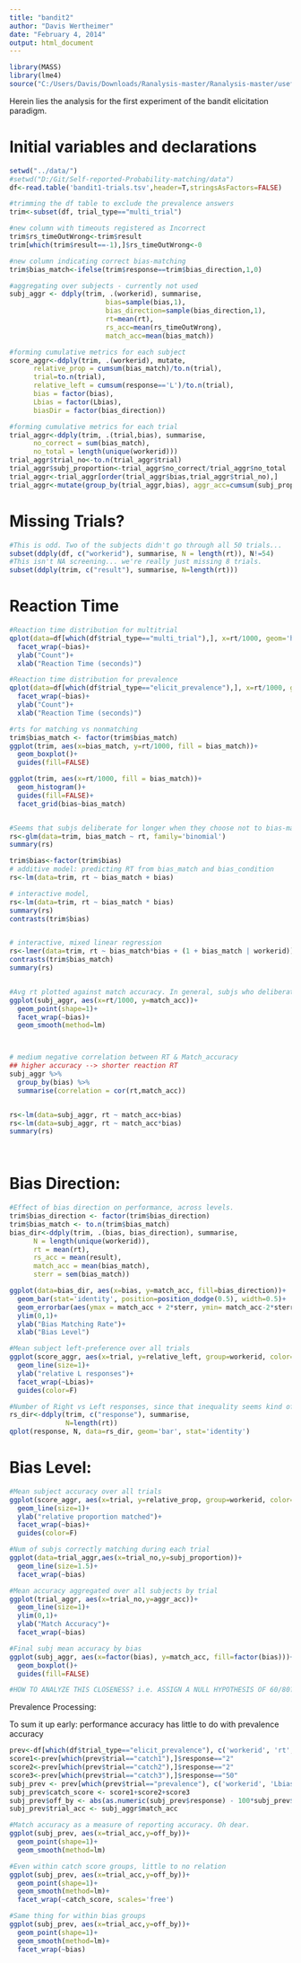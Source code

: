 ```yaml
---
title: "bandit2"
author: "Davis Wertheimer"
date: "February 4, 2014"
output: html_document
---
```


```r
library(MASS)
library(lme4)
source("C:/Users/Davis/Downloads/Ranalysis-master/Ranalysis-master/useful.R")
```

Herein lies the analysis for the first experiment of the bandit elicitation paradigm.


Initial variables and declarations
=
```r
setwd("../data/")
#setwd("D:/Git/Self-reported-Probability-matching/data")
df<-read.table('bandit1-trials.tsv',header=T,stringsAsFactors=FALSE)

#trimming the df table to exclude the prevalence answers
trim<-subset(df, trial_type=="multi_trial")

#new column with timeouts registered as Incorrect
trim$rs_timeOutWrong<-trim$result
trim[which(trim$result==-1),]$rs_timeOutWrong<-0

#new column indicating correct bias-matching
trim$bias_match<-ifelse(trim$response==trim$bias_direction,1,0)

#aggregating over subjects - currently not used
subj_aggr <- ddply(trim, .(workerid), summarise, 
                        bias=sample(bias,1), 
                        bias_direction=sample(bias_direction,1), 
                        rt=mean(rt), 
                        rs_acc=mean(rs_timeOutWrong),
                        match_acc=mean(bias_match))

#forming cumulative metrics for each subject
score_aggr<-ddply(trim, .(workerid), mutate, 
      relative_prop = cumsum(bias_match)/to.n(trial),
      trial=to.n(trial),
      relative_left = cumsum(response=='L')/to.n(trial), 
      bias = factor(bias),
      Lbias = factor(Lbias),
      biasDir = factor(bias_direction))

#forming cumulative metrics for each trial
trial_aggr<-ddply(trim, .(trial,bias), summarise,
      no_correct = sum(bias_match),
      no_total = length(unique(workerid)))
trial_aggr$trial_no<-to.n(trial_aggr$trial)
trial_aggr$subj_proportion<-trial_aggr$no_correct/trial_aggr$no_total
trial_aggr<-trial_aggr[order(trial_aggr$bias,trial_aggr$trial_no),]
trial_aggr<-mutate(group_by(trial_aggr,bias), aggr_acc=cumsum(subj_proportion)/trial_no)

```


Missing Trials?
=
```r
#This is odd. Two of the subjects didn't go through all 50 trials...
subset(ddply(df, c("workerid"), summarise, N = length(rt)), N!=54)
#This isn't NA screening... we're really just missing 8 trials. 
subset(ddply(trim, c("result"), summarise, N=length(rt)))
```


Reaction Time
=
```r
#Reaction time distribution for multitrial
qplot(data=df[which(df$trial_type=="multi_trial"),], x=rt/1000, geom='histogram')+
  facet_wrap(~bias)+
  ylab("Count")+
  xlab("Reaction Time (seconds)")

#Reaction time distribution for prevalence
qplot(data=df[which(df$trial_type=="elicit_prevalence"),], x=rt/1000, geom='histogram')+
  facet_wrap(~bias)+
  ylab("Count")+
  xlab("Reaction Time (seconds)")

#rts for matching vs nonmatching
trim$bias_match <- factor(trim$bias_match)
ggplot(trim, aes(x=bias_match, y=rt/1000, fill = bias_match))+
  geom_boxplot()+
  guides(fill=FALSE)

ggplot(trim, aes(x=rt/1000, fill = bias_match))+
  geom_histogram()+
  guides(fill=FALSE)+
  facet_grid(bias~bias_match)


#Seems that subjs deliberate for longer when they choose not to bias-match
rs<-glm(data=trim, bias_match ~ rt, family='binomial')
summary(rs)

trim$bias<-factor(trim$bias)
# additive model: predicting RT from bias_match and bias_condition
rs<-lm(data=trim, rt ~ bias_match + bias)

# interactive model, 
rs<-lm(data=trim, rt ~ bias_match * bias)
summary(rs)
contrasts(trim$bias)


# interactive, mixed linear regression
rs<-lmer(data=trim, rt ~ bias_match*bias + (1 + bias_match | workerid))
contrasts(trim$bias_match)
summary(rs)


#Avg rt plotted against match accuracy. In general, subjs who deliberate match less, regardless of bias level!
ggplot(subj_aggr, aes(x=rt/1000, y=match_acc))+
  geom_point(shape=1)+
  facet_wrap(~bias)+
  geom_smooth(method=lm)



# medium negative correlation between RT & Match_accuracy
## higher accuracy --> shorter reaction RT
subj_aggr %>%
  group_by(bias) %>%
  summarise(correlation = cor(rt,match_acc))


rs<-lm(data=subj_aggr, rt ~ match_acc+bias)
rs<-lm(data=subj_aggr, rt ~ match_acc*bias)
summary(rs)

  
```


Bias Direction:
=
```r

#Effect of bias direction on performance, across levels. 
trim$bias_direction <- factor(trim$bias_direction)
trim$bias_match <- to.n(trim$bias_match)
bias_dir<-ddply(trim, .(bias, bias_direction), summarise, 
      N = length(unique(workerid)), 
      rt = mean(rt), 
      rs_acc = mean(result), 
      match_acc = mean(bias_match),
      sterr = sem(bias_match))

ggplot(data=bias_dir, aes(x=bias, y=match_acc, fill=bias_direction))+
  geom_bar(stat='identity', position=position_dodge(0.5), width=0.5)+
  geom_errorbar(aes(ymax = match_acc + 2*sterr, ymin= match_acc-2*sterr), position=position_dodge(0.5),width=0.3)+
  ylim(0,1)+
  ylab("Bias Matching Rate")+
  xlab("Bias Level")

#Mean subject left-preference over all trials
ggplot(score_aggr, aes(x=trial, y=relative_left, group=workerid, color=workerid))+
  geom_line(size=1)+
  ylab("relative L responses")+
  facet_wrap(~Lbias)+
  guides(color=F)

#Number of Right vs Left responses, since that inequality seems kind of glaring
rs_dir<-ddply(trim, c("response"), summarise,
              N=length(rt))
qplot(response, N, data=rs_dir, geom='bar', stat='identity')

```


Bias Level:
=
```r
#Mean subject accuracy over all trials
ggplot(score_aggr, aes(x=trial, y=relative_prop, group=workerid, color=workerid))+
  geom_line(size=1)+
  ylab("relative proportion matched")+
  facet_wrap(~bias)+
  guides(color=F)

#Num of subjs correctly matching during each trial
ggplot(data=trial_aggr,aes(x=trial_no,y=subj_proportion))+
  geom_line(size=1.5)+
  facet_wrap(~bias)

#Mean accuracy aggregated over all subjects by trial
ggplot(trial_aggr, aes(x=trial_no,y=aggr_acc))+
  geom_line(size=1)+
  ylim(0,1)+
  ylab("Match Accuracy")+
  facet_wrap(~bias)

#Final subj mean accuracy by bias
ggplot(subj_aggr, aes(x=factor(bias), y=match_acc, fill=factor(bias)))+
  geom_boxplot()+
  guides(fill=FALSE)

#HOW TO ANALYZE THIS CLOSENESS? i.e. ASSIGN A NULL HYPOTHESIS OF 60/80?
```


Prevalence Processing: 

To sum it up early: performance accuracy has little to do with prevalence accuracy

```r
prev<-df[which(df$trial_type=="elicit_prevalence"), c('workerid', 'rt', 'Lbias', 'bias', 'trial', 'response')]
score1<-prev[which(prev$trial=="catch1"),]$response=="2"
score2<-prev[which(prev$trial=="catch2"),]$response=="2"
score3<-prev[which(prev$trial=="catch3"),]$response=="50"
subj_prev <- prev[which(prev$trial=="prevalence"), c('workerid', 'Lbias', 'bias', 'response')]
subj_prev$catch_score <- score1+score2+score3
subj_prev$off_by <- abs(as.numeric(subj_prev$response) - 100*subj_prev$Lbias)
subj_prev$trial_acc <- subj_aggr$match_acc

#Match accuracy as a measure of reporting accuracy. Oh dear. 
ggplot(subj_prev, aes(x=trial_acc,y=off_by))+
  geom_point(shape=1)+
  geom_smooth(method=lm)

#Even within catch score groups, little to no relation
ggplot(subj_prev, aes(x=trial_acc,y=off_by))+
  geom_point(shape=1)+
  geom_smooth(method=lm)+
  facet_wrap(~catch_score, scales='free')

#Same thing for within bias groups
ggplot(subj_prev, aes(x=trial_acc,y=off_by))+
  geom_point(shape=1)+
  geom_smooth(method=lm)+
  facet_wrap(~bias)


```


